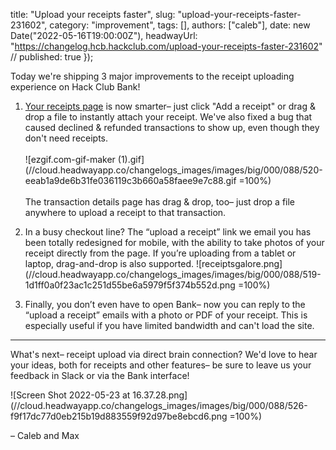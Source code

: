   title: "Upload your receipts faster",
  slug: "upload-your-receipts-faster-231602",
  category: "improvement",
  tags: [],
  authors: ["caleb"],
  date: new Date("2022-05-16T19:00:00Z"),
  headwayUrl: "https://changelog.hcb.hackclub.com/upload-your-receipts-faster-231602" // published: true
});

Today we're shipping 3 major improvements to the receipt uploading experience on Hack Club Bank!

1. [Your receipts page](https://bank.hackclub.com/my/inbox) is now smarter– just click "Add a receipt" or drag & drop a file to instantly attach your receipt. We've also fixed a bug that caused declined & refunded transactions to show up, even though they don't need receipts.<br/><br/>
![ezgif.com-gif-maker \(1\).gif](//cloud.headwayapp.co/changelogs_images/images/big/000/088/520-eeab1a9de6b31fe036119c3b660a58faee9e7c88.gif =100%)
<br/><br/>The transaction details page has drag & drop, too– just drop a file anywhere to upload a receipt to that transaction.

2. In a busy checkout line? The “upload a receipt” link we email you has been totally redesigned for mobile, with the ability to take photos of your receipt directly from the page. If you’re uploading from a tablet or laptop, drag-and-drop is also supported.
![receiptsgalore.png](//cloud.headwayapp.co/changelogs_images/images/big/000/088/519-1d1ff0a0f23ac1c251d55be6a5979f5f374b552d.png =100%)

3. Finally, you don’t even have to open Bank– now you can reply to the “upload a receipt” emails with a photo or PDF of your receipt. This is especially useful if you have limited bandwidth and can't load the site.

---

What's next– receipt upload via direct brain connection? We'd love to hear your ideas, both for receipts and other features– be sure to leave us your feedback in Slack or via the Bank interface!

![Screen Shot 2022-05-23 at 16.37.28.png](//cloud.headwayapp.co/changelogs_images/images/big/000/088/526-f9f17dc77d0eb215b19d883559f92d97be8ebcd6.png =100%)


– Caleb and Max
